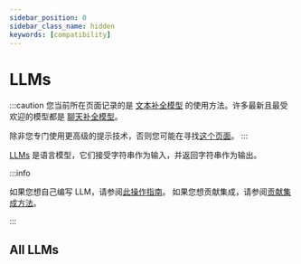 ```yaml
---
sidebar_position: 0
sidebar_class_name: hidden
keywords: [compatibility]
---
```


# LLMs

:::caution
您当前所在页面记录的是 [文本补全模型](/docs/concepts/text_llms) 的使用方法。许多最新且最受欢迎的模型都是 [聊天补全模型](/docs/concepts/chat_models)。

除非您专门使用更高级的提示技术，否则您可能在寻找[这个页面](/docs/integrations/chat/)。
:::

[LLMs](/docs/concepts/text_llms) 是语言模型，它们接受字符串作为输入，并返回字符串作为输出。

:::info

如果您想自己编写 LLM，请参阅[此操作指南](/docs/how_to/custom_llm/)。
如果您想贡献集成，请参阅[贡献集成方法](/docs/contributing/how_to/integrations/)。

:::


<CategoryTable category="llms" />

## All LLMs

<IndexTable />